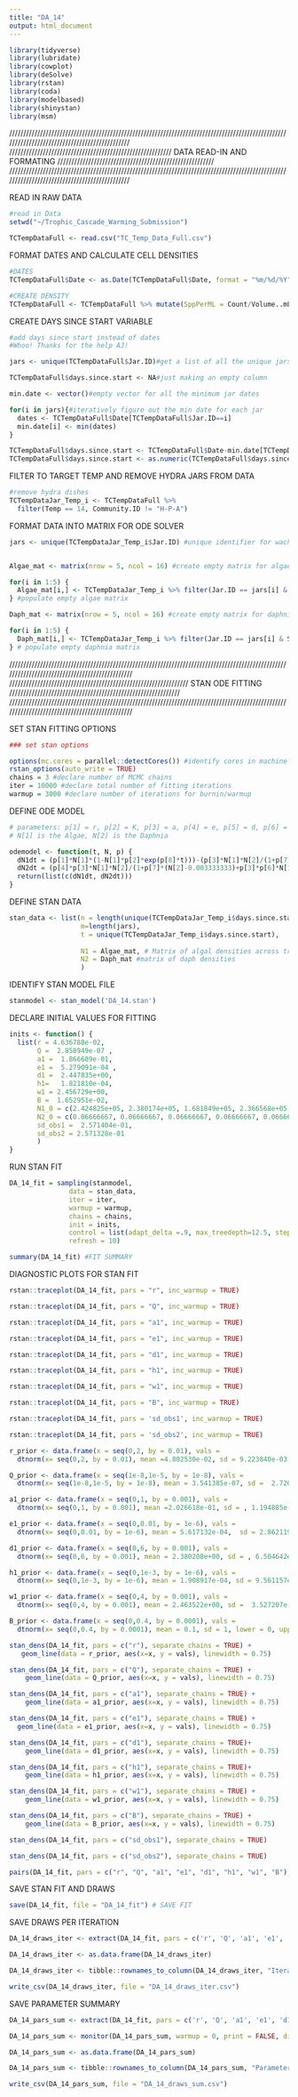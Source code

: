```yaml
---
title: "DA_14"
output: html_document
---
```

```r
library(tidyverse)
library(lubridate)
library(cowplot)
library(deSolve)
library(rstan)
library(coda)
library(modelbased)
library(shinystan)
library(msm)
```

//////////////////////////////////////////////////////////////////////////////////////////////////////////////////////////////////////////////
////////////////////////////////////////////////////////// DATA READ-IN AND FORMATING ////////////////////////////////////////////////////////
//////////////////////////////////////////////////////////////////////////////////////////////////////////////////////////////////////////////

READ IN RAW DATA

```r
#read in Data
setwd("~/Trophic_Cascade_Warming_Submission")

TCTempDataFull <- read.csv("TC_Temp_Data_Full.csv")

```

FORMAT DATES AND CALCULATE CELL DENSITIES

```r
#DATES
TCTempDataFull$Date <- as.Date(TCTempDataFull$Date, format = "%m/%d/%Y")

#CREATE DENSITY
TCTempDataFull <- TCTempDataFull %>% mutate(SppPerML = Count/Volume..mL.)
```

CREATE DAYS SINCE START VARIABLE

```r
#add days since start instead of dates
#Whoo! Thanks for the help AJ!

jars <- unique(TCTempDataFull$Jar.ID)#get a list of all the unique jars

TCTempDataFull$days.since.start <- NA#just making an empty column

min.date <- vector()#empty vector for all the minimum jar dates

for(i in jars){#iteratively figure out the min date for each jar
  dates <- TCTempDataFull$Date[TCTempDataFull$Jar.ID==i]
  min.date[i] <- min(dates)
}

TCTempDataFull$days.since.start <- TCTempDataFull$Date-min.date[TCTempDataFull$Jar.ID]#subtract!
TCTempDataFull$days.since.start <- as.numeric(TCTempDataFull$days.since.start)#fix
```

FILTER TO TARGET TEMP AND REMOVE HYDRA JARS FROM DATA

```r
#remove hydra dishes
TCTempDataJar_Temp_i <- TCTempDataFull %>% 
  filter(Temp == 14, Community.ID != "H-P-A")
```

FORMAT DATA INTO MATRIX FOR ODE SOLVER

```r
jars <- unique(TCTempDataJar_Temp_i$Jar.ID) #unique identifier for wach dish


Algae_mat <- matrix(nrow = 5, ncol = 16) #create empty matrix for algae data

for(i in 1:5) {
  Algae_mat[i,] <- TCTempDataJar_Temp_i %>% filter(Jar.ID == jars[i] & Species == 'Ank') %>% pull(SppPerML)  
} #populate empty algae matrix

Daph_mat <- matrix(nrow = 5, ncol = 16) #create empty matrix for daphnia data

for(i in 1:5) {
  Daph_mat[i,] <- TCTempDataJar_Temp_i %>% filter(Jar.ID == jars[i] & Species == 'Daph') %>% pull(SppPerML)  
} # populate empty daphnia matrix

```

///////////////////////////////////////////////////////////////////////////////////////////////////////////////////////////////////////////////
//////////////////////////////////////////////////////////////// STAN ODE FITTING /////////////////////////////////////////////////////////////
///////////////////////////////////////////////////////////////////////////////////////////////////////////////////////////////////////////////

SET STAN FITTING OPTIONS
```r
### set stan options

options(mc.cores = parallel::detectCores()) #identify cores in machine
rstan_options(auto_write = TRUE)
chains = 3 #declare number of MCMC chains
iter = 10000 #declare total number of fitting iterations
warmup = 3000 #declare number of iterations for burnin/warmup
```

DEFINE ODE MODEL

```r
# parameters: p[1] = r, p[2] = K, p[3] = a, p[4] = e, p[5] = d, p[6] = h, p[7] = w, p[8] = B
# N[1] is the Algae, N[2] is the Daphnia

odemodel <- function(t, N, p) {
  dN1dt = (p[1]*N[1]*(1-N[1]*p[2]*exp(p[8]*t)))-(p[3]*N[1]*N[2]/(1+p[7]*(N[2]-0.003333333)+p[3]*p[6]*N[1])) #equation for resource
  dN2dt = (p[4]*p[3]*N[1]*N[2]/(1+p[7]*(N[2]-0.003333333)+p[3]*p[6]*N[1]))-p[5]*N[2] #equation for consumer
  return(list(c(dN1dt, dN2dt)))
}
```

DEFINE STAN DATA

```r
stan_data <- list(n = length(unique(TCTempDataJar_Temp_i$days.since.start)), # n is our number of observations
                  m=length(jars),
                  t = unique(TCTempDataJar_Temp_i$days.since.start),
                  
                  N1 = Algae_mat, # Matrix of algal densities across treamtemt
                  N2 = Daph_mat #matrix of daph densities
                  )

```

IDENTIFY STAN MODEL FILE

```r
stanmodel <- stan_model('DA_14.stan')
```

DECLARE INITIAL VALUES FOR FITTING

```r
inits <- function() {
  list(r = 4.636788e-02, 
       Q =  2.858949e-07 ,
       a1 =  1.866689e-01,
       e1 =  5.279091e-04 ,
       d1 =  2.447835e+00,
       h1=   1.821810e-04,
       w1 = 2.456729e+00,
       B =  1.652951e-02,
       N1_0 = c(2.424825e+05, 2.380174e+05, 1.681849e+05, 2.366568e+05, 1.788969e+05),
       N2_0 = c(0.06666667, 0.06666667, 0.06666667, 0.06666667, 0.06666667),
       sd_obs1 =  2.571404e-01, 
       sd_obs2 = 2.571328e-01
       )
}
```

RUN STAN FIT

```r
DA_14_fit = sampling(stanmodel,
               data = stan_data,
               iter = iter,
               warmup = warmup,
               chains = chains,
               init = inits,
               control = list(adapt_delta =.9, max_treedepth=12.5, stepsize=1),
               refresh = 10) 
```

```r
summary(DA_14_fit) #FIT SUMMARY
```

DIAGNOSTIC PLOTS FOR STAN FIT

```r
rstan::traceplot(DA_14_fit, pars = "r", inc_warmup = TRUE)

rstan::traceplot(DA_14_fit, pars = "Q", inc_warmup = TRUE)

rstan::traceplot(DA_14_fit, pars = "a1", inc_warmup = TRUE)

rstan::traceplot(DA_14_fit, pars = "e1", inc_warmup = TRUE)

rstan::traceplot(DA_14_fit, pars = "d1", inc_warmup = TRUE)

rstan::traceplot(DA_14_fit, pars = "h1", inc_warmup = TRUE)

rstan::traceplot(DA_14_fit, pars = "w1", inc_warmup = TRUE)

rstan::traceplot(DA_14_fit, pars = "B", inc_warmup = TRUE)

rstan::traceplot(DA_14_fit, pars = 'sd_obs1', inc_warmup = TRUE)

rstan::traceplot(DA_14_fit, pars = 'sd_obs2', inc_warmup = TRUE)
```

```r
r_prior <- data.frame(x = seq(0,2, by = 0.01), vals =
  dtnorm(x= seq(0,2, by = 0.01), mean =4.802530e-02, sd = 9.223840e-03, lower = 0, upper = 2))

Q_prior <- data.frame(x = seq(1e-8,1e-5, by = 1e-8), vals =
  dtnorm(x= seq(1e-8,1e-5, by = 1e-8), mean = 3.541385e-07, sd =  2.720056e-07,, lower = 1e-8, upper = 1e-3))

a1_prior <- data.frame(x = seq(0,1, by = 0.001), vals =
  dtnorm(x= seq(0,1, by = 0.001), mean =2.026618e-01, sd = , 1.194885e-01, lower = 0, upper = 1))

e1_prior <- data.frame(x = seq(0,0.01, by = 1e-6), vals =
  dtnorm(x= seq(0,0.01, by = 1e-6), mean = 5.617132e-04,  sd = 2.862119e-04, lower = 0, upper = 0.01))

d1_prior <- data.frame(x = seq(0,6, by = 0.001), vals =
  dtnorm(x= seq(0,6, by = 0.001), mean = 2.380208e+00, sd = , 6.504642e-01, lower = 0))

h1_prior <- data.frame(x = seq(0,1e-3, by = 1e-6), vals =
  dtnorm(x= seq(0,1e-3, by = 1e-6), mean = 1.908917e-04, sd = 9.561157e-05, lower = 0, upper = 1e-3))

w1_prior <- data.frame(x = seq(0,4, by = 0.001), vals =
  dtnorm(x= seq(0,4, by = 0.001), mean = 2.463522e+00, sd =  3.527207e-01, lower = 0, upper = 4))

B_prior <- data.frame(x = seq(0,0.4, by = 0.0001), vals =
  dtnorm(x= seq(0,0.4, by = 0.0001), mean = 0.1, sd = 1, lower = 0, upper = 0.4))

```

```r
stan_dens(DA_14_fit, pars = c("r"), separate_chains = TRUE) +
   geom_line(data = r_prior, aes(x=x, y = vals), linewidth = 0.75)

stan_dens(DA_14_fit, pars = c("Q"), separate_chains = TRUE) +
    geom_line(data = Q_prior, aes(x=x, y = vals), linewidth = 0.75)

stan_dens(DA_14_fit, pars = c("a1"), separate_chains = TRUE) +
    geom_line(data = a1_prior, aes(x=x, y = vals), linewidth = 0.75)

stan_dens(DA_14_fit, pars = c("e1"), separate_chains = TRUE) +
  geom_line(data = e1_prior, aes(x=x, y = vals), linewidth = 0.75)

stan_dens(DA_14_fit, pars = c("d1"), separate_chains = TRUE)+
    geom_line(data = d1_prior, aes(x=x, y = vals), linewidth = 0.75)

stan_dens(DA_14_fit, pars = c("h1"), separate_chains = TRUE)+
    geom_line(data = h1_prior, aes(x=x, y = vals), linewidth = 0.75)

stan_dens(DA_14_fit, pars = c("w1"), separate_chains = TRUE) +
    geom_line(data = w1_prior, aes(x=x, y = vals), linewidth = 0.75)

stan_dens(DA_14_fit, pars = c("B"), separate_chains = TRUE) +
    geom_line(data = B_prior, aes(x=x, y = vals), linewidth = 0.75)

stan_dens(DA_14_fit, pars = c("sd_obs1"), separate_chains = TRUE)

stan_dens(DA_14_fit, pars = c("sd_obs2"), separate_chains = TRUE)
```

```r
pairs(DA_14_fit, pars = c("r", "Q", "a1", "e1", "d1", "h1", "w1", "B"), log = FALSE)
```

SAVE STAN FIT AND DRAWS

```r
save(DA_14_fit, file = "DA_14_fit") # SAVE FIT
```

SAVE DRAWS PER ITERATION

```r

DA_14_draws_iter <- extract(DA_14_fit, pars = c('r', 'Q', 'a1', 'e1', 'd1', 'h1', 'w1', 'B', 'N1_0', 'N2_0'), inc_warmup = FALSE, permuted = TRUE)

DA_14_draws_iter <- as.data.frame(DA_14_draws_iter)

DA_14_draws_iter <- tibble::rownames_to_column(DA_14_draws_iter, "Iteration")

write_csv(DA_14_draws_iter, file = "DA_14_draws_iter.csv")
```

SAVE PARAMETER SUMMARY 

```r

DA_14_pars_sum <- extract(DA_14_fit, pars = c('r', 'Q', 'a1', 'e1', 'd1', 'h1', 'w1', 'B', 'N1_0', 'N2_0'), inc_warmup = FALSE, permuted = FALSE)

DA_14_pars_sum <- monitor(DA_14_pars_sum, warmup = 0, print = FALSE, digits_summary = 7)

DA_14_pars_sum <- as.data.frame(DA_14_pars_sum)

DA_14_pars_sum <- tibble::rownames_to_column(DA_14_pars_sum, "Parameter")

write_csv(DA_14_pars_sum, file = "DA_14_draws_sum.csv")

```



